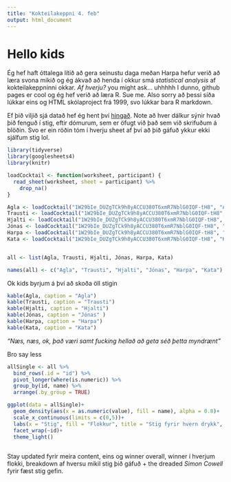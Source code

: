 ```yaml
---
title: "Kokteilakeppni 4. feb"
output: html_document
---
```


# Hello kids

Ég hef haft óttalega lítið að gera seinustu daga meðan Harpa hefur verið að læra svona mikið og ég ákvað að henda í okkur smá *statistical analysis* af kokteilakeppninni okkar. *Af hverju?* you might ask... uhhhhh I dunno, github pages er cool og ég hef verið að læra R. Sue me. Also sorry að þessi síða lúkkar eins og HTML skólaproject frá 1999, svo lúkkar bara R markdown.

Ef þið viljið sjá datað hef ég hent því [hingað](https://docs.google.com/spreadsheets/d/1W29bIe_DUZgTCk9h8yACCU380T6xmR7NblG0IQF-tH8/edit?usp=sharing). Note að hver dálkur sýnir hvað þið fenguð í stig, eftir dómurum, sem er öfugt við það sem við skrifuðum á blöðin. Svo er ein röðin tóm í hverju sheet af því að þið gáfuð ykkur ekki sjálfum stig lol.

```r
library(tidyverse)
library(googlesheets4)
library(knitr)

loadCocktail <- function(worksheet, participant) {
  read_sheet(worksheet, sheet = participant) %>%
    drop_na()
}

Agla <- loadCocktail("1W29bIe_DUZgTCk9h8yACCU380T6xmR7NblG0IQF-tH8", "Agla")
Trausti <- loadCocktail("1W29bIe_DUZgTCk9h8yACCU380T6xmR7NblG0IQF-tH8", "Trausti") 
Hjalti <- loadCocktail("1W29bIe_DUZgTCk9h8yACCU380T6xmR7NblG0IQF-tH8", "Hjalti") 
Jónas <- loadCocktail("1W29bIe_DUZgTCk9h8yACCU380T6xmR7NblG0IQF-tH8", "Jónas") 
Harpa <- loadCocktail("1W29bIe_DUZgTCk9h8yACCU380T6xmR7NblG0IQF-tH8", "Harpa") 
Kata <- loadCocktail("1W29bIe_DUZgTCk9h8yACCU380T6xmR7NblG0IQF-tH8", "Kata") 


all <- list(Agla, Trausti, Hjalti, Jónas, Harpa, Kata)

names(all) <- c("Agla", "Trausti", "Hjalti", "Jónas", "Harpa", "Kata")
```

Ok kids byrjum á því að skoða öll stigin

```r
kable(Agla, caption = "Agla")
kable(Trausti, caption = "Trausti")
kable(Hjalti, caption = "Hjalti")
kable(Jónas, caption = "Jónas" )
kable(Harpa, caption = "Harpa")
kable(Kata, caption = "Kata")
```

*"Næs, næs, ok, það væri samt fucking hellað að geta séð þetta myndrænt"*

Bro say less

```r
allSingle <- all %>%
  bind_rows(.id = "id") %>%
  pivot_longer(where(is.numeric)) %>%
  group_by(id, name) %>%
  arrange(.by_group = TRUE)

ggplot(data = allSingle)+
  geom_density(aes(x = as.numeric(value), fill = name), alpha = 0.8)+
  scale_x_continuous(limits = c(0,5))+
  labs(x = "Stig", fill = "Flokkur", title = "Stig fyrir hvern drykk", y = "")+
  facet_wrap(~id)+
  theme_light()
  
```

Stay updated fyrir meira content, eins og winner overall, winner í hverjum flokki, breakdown af hversu mikil stig þið gáfuð + the dreaded *Simon Cowell* fyrir fæst stig gefin.
